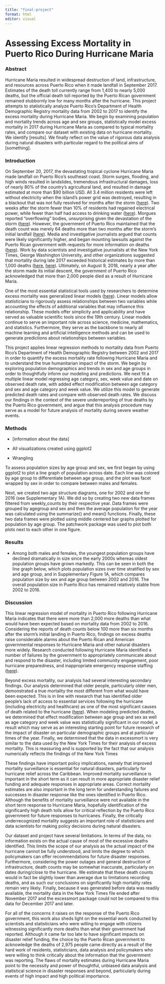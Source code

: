 ```yaml
---
title: "final-project"
format: html
editor: visual
---
```


# Assessing Excess Mortality in Puerto Rico During Hurricane Maria

### Abstract

Hurricane Maria resulted in widespread destruction of land, infrastructure, and resources across Puerto Rico when it made landfall in September 2017. Estimates of the death toll currently range from 1,400 to nearly 5,000 deaths, but the official death toll reported by the Puerto Rican government remained stubbornly low for many months after the hurricane. This project attempts to statistically analyze Puerto Rico's Department of Health Demographic Registry mortality data from 2002 to 2017 to identify the excess mortality during Hurricane Maria. We begin by examining population and mortality trends across age and sex groups, statistically model excess mortality in 2017 during Hurricane Maria as compared to typical mortality rates, and compare our dataset with existing data on hurricane mortality. We identify \[results\]. We finally reflect on the value of rigorous data analysis during natural disasters with particular regard to the political aims of \[something\].

### Introduction

On September 20, 2017, the devastating tropical cyclone Hurricane Maria made landfall on Puerto Rico's southeast coast. Storm surges, flooding, and high winds resulted in landslides, tremendous infrastructural damages, loss of nearly 80% of the country’s agricultural land, and resulted in damage estimated at more than \$90 billion USD. All 3.4 million residents were left without electricity when the island’s power grid was destroyed, resulting in a blackout that was not fully resolved for months after the storm ([here](https://www.nytimes.com/2017/09/21/us/hurricane-maria-puerto-rico.html)). Two weeks after the storm fewer than 10% of residents had regained electrical power, while fewer than half had access to drinking water ([here](https://www.theguardian.com/world/2017/oct/03/puerto-rico-new-death-toll-hurricane-maria-trump-visit)). Morgues reported “overflowing” bodies, unsurprising given the devastation of the storm ([here](https://www.nbcnews.com/storyline/puerto-rico-crisis/puerto-rico-9-months-after-hurricane-maria-questions-persist-over-n883921)). However, the government of Puerto Rico maintained that the death count was merely 64 deaths more than two months after the storm’s initial landfall ([here](https://www.nytimes.com/interactive/2017/12/08/us/puerto-rico-hurricane-maria-death-toll.html)). Media and investigative journalists argued that counts were likely significantly higher, and began mounting lawsuits against the Puerto Rican government with requests for more information on deaths ([here](https://www.cnn.com/2018/06/12/politics/sutter-puerto-rico-records-delay-invs/index.html)). Work by data scientists and investigative journalists at the New York Times, George Washington University, and other organizations suggested that mortality during late 2017 exceeded historical estimates by more than 1,000 deaths ([here](https://www.nytimes.com/interactive/2017/12/08/us/puerto-rico-hurricane-maria-death-toll.html), [here](https://publichealth.gwu.edu/sites/g/files/zaxdzs4586/files/2023-06/acertainment-of-the-estimated-excess-mortality-from-hurricane-maria-in-puerto-rico.pdf)). Ultimately, on August 9, 2018, nearly a year after the storm made its initial descent, the government of Puerto Rico acknowledged that more than 2,000 people died as a result of Hurricane Maria. 

One of the most essential statistical tools used by researchers to determine excess mortality was generalized linear models ([here](https://publichealth.gwu.edu/sites/g/files/zaxdzs4586/files/2023-06/acertainment-of-the-estimated-excess-mortality-from-hurricane-maria-in-puerto-rico.pdf)). Linear models allow statisticians to rigorously assess relationships between two variables while accounting the effects of additional variables that may influence this relationship. These models offer simplicity and applicability and have served as valuable scientific tools since the 19th century. Linear models continue to serve an important role across science, medicine, mathematics, and statistics. Furthermore, they serve as the backbone to nearly all machine learning and artificial intelligence methods and can be used to generate predictions about relationships between variables. 

This project applies linear regression methods to mortality data from Puerto Rico's Department of Health Demographic Registry between 2002 and 2017 in order to quantify the excess mortality rate following Hurricane Maria and to understand the true humanitarian impact of the storm. We begin by exploring population demographics and trends in sex and age groups in order to thoughtfully inform our modeling and predictions. We next fit a multiple linear model regressing age category, sex, week value and date on observed death rate, with added effect modification between age category and sex and age category and week value. We utilize this model to generate predicted death rates and compare with observed death rates. We discuss our findings in the context of the severe underreporting of true deaths by the Puerto Rico government, and argue that this analysis procedure may serve as a model for future analysis of mortality during severe weather events. 

### Methods

-   \[information about the data\]

-   All visualizations created using ggplot2

-   Wrangling

To assess population sizes by age group and sex, we first began by using ggplot2 to plot a line graph of population across date. Each line was colored by age group to differentiate between age group, and the plot was facet wrapped by sex in order to compare between males and females.

Next, we created two age structure diagrams, one for 2002 and one for 2016 (see Supplementary 1A). We did so by creating two new data frames filtered from weekly_counts by their respective year. Data frames were grouped by agegroup and sex and then the average population for the year was calculated using the summarize() and mean() functions. Finally, these two data frames were plotted using middle centered bar graphs plotted for population by age group. The patchwork package was used to plot both plots next to each other in one figure.

### Results

-   Among both males and females, the youngest population groups have declined dramatically in size since the early 2000s whereas oldest population groups have grown markedly. This can be seen in both the line graph below, which plots population sizes over time stratified by sex and age group, and in Supplementary Figure 1A, which compares population size by sex and age group between 2002 and 2016. The overall population size in Puerto Rico has remained relatively stable from 2002 to 2016.

### Discussion

This linear regression model of mortality in Puerto Rico following Hurricane Maria indicates that there were more than 2,000 more deaths than what would have been expected based on mortality data from 2002 to 2016. Considering the reports of death counts below 100 more than six months after the storm’s initial landing in Puerto Rico, findings on excess deaths raise considerable alarms about the Puerto Rican and American governmental responses to Hurricane Maria and other natural disasters more widely. Research conducted following Hurricane Maria identified a number of failures by the government to appropriately communicate about and respond to the disaster, including limited community engagement, poor hurricane preparedness, and inappropriate emergency response staffing ([here](https://publichealth.gwu.edu/sites/g/files/zaxdzs4586/files/2023-06/acertainment-of-the-estimated-excess-mortality-from-hurricane-maria-in-puerto-rico.pdf)).

Beyond excess mortality, our analysis had several interesting secondary findings. Our analysis determined that older people, particularly older men, demonstrated a true mortality the most different from what would have been expected. This is in line with research that has identified older people’s lack of access to essential services following the hurricane (including electricity and healthcare) as one of the most significant causes of death related to the hurricane ([here](https://www.oxfamamerica.org/explore/stories/elderly-struggle-to-survive-in-wake-of-maria/)). When modeling predicted deaths, we determined that effect modification between age group and sex as well as age category and week value was statistically significant in our model, a result which may serve as an interesting starting point for future research of the impact of disaster on particular demographic groups and at particular times of the year. Finally, we determined that the data in excessmort is very similar to the data used by the New York Times for their analysis of excess mortality. This is reassuring and is supported by the fact that our analysis numerically reflects the findings of the New York Times

These findings have important policy implications, namely that improved mortality surveillance is essential for natural disasters, particularly for hurricane relief across the Caribbean. Improved mortality surveillance is important in the short term as it can result in more appropriate disaster relief funding and adequate responses in appropriate areas. Correct mortality estimates are also important in the long term for understanding failures and successes in disaster response like the ones identified in Puerto Rico. Although the benefits of mortality surveillance were not available in the short term response to Hurricane Maria, hopefully identification of the significantly high death tolls allow for critical reflection by the Puerto Rico government for future responses to hurricanes. Finally, the critically underrecognized mortality suggests an important role of statisticians and data scientists for making policy decisions during natural disasters. 

Our dataset and project have several limitations. In terms of the data, no information exists on the actual cause of most of the excessive deaths identified. This limits the scope of our analysis as the actual impact of the hurricane cannot be fully understood, and limits the degree to which policymakers can offer recommendations for future disaster responses. Furthermore, considering the power outages and general destruction of infrastructure, death counts may be somewhat inaccurate, particularly on dates during/close to the hurricane. We estimate that these death counts would in fact be slightly lower than average due to limitations recording deaths, and as such our conclusions on significantly high mortality rates remain very likely. Finally, because it was generated before data was readily available, the mortality data in the New York Times file ended after November 2017 and the excessmort package could not be compared to this data for December 2017 and later. 

For all of the concerns it raises on the response of the Puerto Rico government, this work also sheds light on the essential work conducted by scientists and statisticians who were willing to engage with citizens witnessing significantly more deaths than what their government had reported. Although it came far too late to have significant impacts on disaster relief funding, the choice by the Puerto Rican government to acknowledge the deaths of 2,975 people came directly as a result of the hard work of residents, statisticians, data analysis and policymakers who were willing to think critically about the information that the government was reporting. The flaws of mortality estimates during Hurricane Maria point to the necessity and power of thoughtful, unbiased data analysis and statistical science in disaster responses and beyond, particularly during events of high impact and high political importance.
